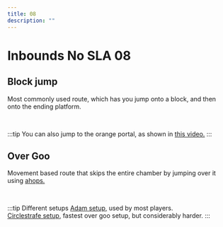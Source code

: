 ```yaml
---
title: 08
description: ""
---
```


# Inbounds No SLA 08


<Tabs queryString="tab" defaultValue="beginner" className="tabs tabs--block">
<TabItem value="beginner" label="Beginner" attributes={{className: "beginner"}}>

## Block jump

Most commonly used route, which has you jump onto a block, and then onto the ending platform.

<YouTube url="https://www.youtube.com/watch?v=H7re62Wj554"/>
<br/>

:::tip 
You can also jump to the orange portal, as shown in [this video.](https://youtu.be/vmyyRNIbiB0)
:::

</TabItem>
<TabItem value="advanced" label="Advanced" attributes={{className: "advanced"}}>

## Over Goo

Movement based route that skips the entire chamber by jumping over it using [ahops.](/tricks/movement/ahop)

<YouTube url="https://www.youtube.com/watch?v=JZ8eI-wdW5E"/>
<br/>

:::tip Different setups
[Adam setup,](https://youtu.be/_dtT9HZmVdo) used by most players.  
[Circlestrafe setup,](https://youtu.be/WEjFAkwkwKs) fastest over goo setup, but considerably harder.
:::

</TabItem>
</Tabs>